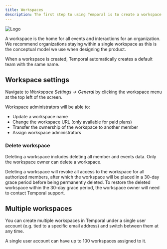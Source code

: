 ```yaml
---
title: Workspaces
description: The first step to using Temporal is to create a workspace for your team
---
```

![Logo](../../assets/workspaces.webp)

A workspace is the home for all events and interactions for an organization. We recommend organizations staying within a single workspace as this is the conceptual model we use when designing the product.

When a workspace is created, Temporal automatically creates a default team with the same name.

## Workspace settings

Navigate to *Workspace Settings -> General* by clicking the workspace menu at the top left of the screen.

Workspace administrators will be able to:

- Update a workspace name
- Change the workspace URL (only available for paid plans)
- Transfer the ownership of the workspace to another member
- Assign workspace administrators

### Delete workspace

Deleting a workspace includes deleting all member and events data. Only the workspace owner can delete a workspace.

Deleting a workspace will revoke all access to the workspace for all authorized members, after which the workspace will be placed in a 30-day grace period before being permanently deleted. To restore the deleted workspace within the 30-day grace period, the workspace owner will need to contact Temporal support.

## Multiple workspaces

You can create multiple workspaces in Temporal under a single user account (e.g. tied to a specific email address) and switch between them at any time.

A single user account can have up to 100 workspaces assigned to it.